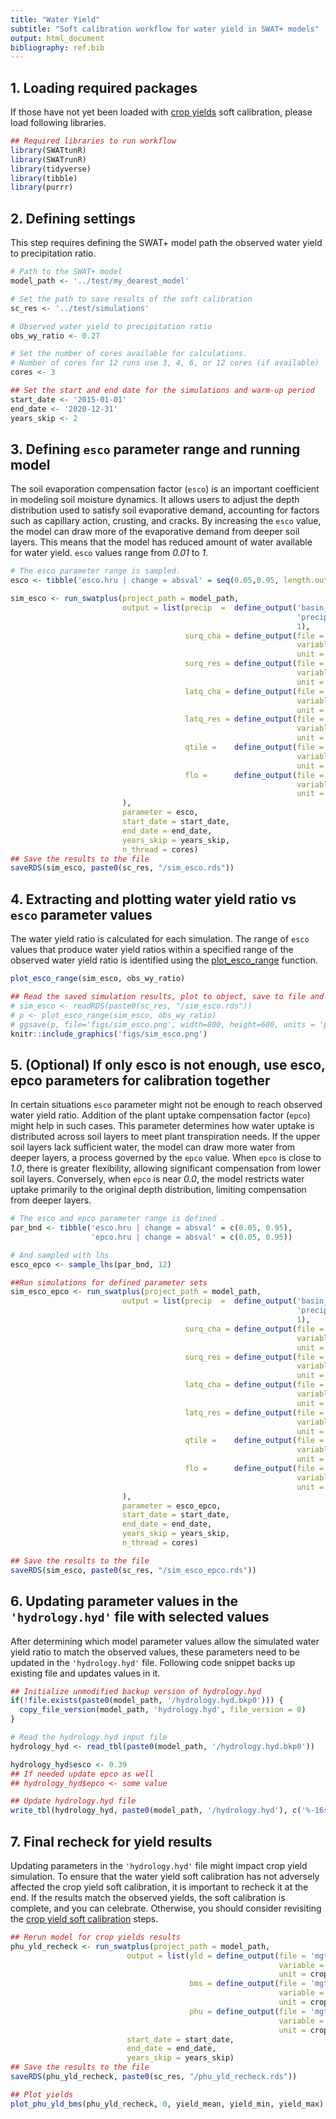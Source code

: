 ```yaml
---
title: "Water Yield"
subtitle: "Soft calibration workflow for water yield in SWAT+ models"
output: html_document
bibliography: ref.bib
---
```


## 1. Loading required packages {#scw_step1}

If those have not yet been loaded with [crop yields](../articles/sc-cy.html) soft calibration, please load following libraries. 

```r
## Required libraries to run workflow
library(SWATtunR)
library(SWATrunR)
library(tidyverse)
library(tibble)
library(purrr)
```

## 2. Defining settings {#scw_step2}

This step requires defining the SWAT+ model path the observed water yield to precipitation ratio. 

```r
# Path to the SWAT+ model
model_path <- '../test/my_dearest_model'

# Set the path to save results of the soft calibration
sc_res <- '../test/simulations'

# Observed water yield to precipitation ratio
obs_wy_ratio <- 0.27

# Set the number of cores available for calculations.  
# Number of cores for 12 runs use 3, 4, 6, or 12 cores (if available)
cores <- 3

## Set the start and end date for the simulations and warm-up period
start_date <- '2015-01-01'
end_date <- '2020-12-31'
years_skip <- 2
```

## 3. Defining `esco` parameter range and running model {#scw_step3}

The soil evaporation compensation factor (`esco`) is an important coefficient in modeling soil moisture dynamics. It allows users to adjust the depth distribution used to satisfy soil evaporative demand, accounting for factors such as capillary action, crusting, and cracks. By increasing the `esco` value, the model can draw more of the evaporative demand from deeper soil layers. This means that the model has reduced amount of water available for water yield. `esco` values range from *0.01* to *1*. 

```r
# The esco parameter range is sampled.
esco <- tibble('esco.hru | change = absval' = seq(0.05,0.95, length.out = max(cores, 4)))

sim_esco <- run_swatplus(project_path = model_path,
                         output = list(precip  =  define_output('basin_wb_day', 
                                                                'precip', 
                                                                1),
                                       surq_cha = define_output(file = 'basin_wb_day',
                                                                variable = 'surq_cha',
                                                                unit = 1),
                                       surq_res = define_output(file = 'basin_wb_day',
                                                                variable = 'surq_res',
                                                                unit = 1),
                                       latq_cha = define_output(file = 'basin_wb_day',
                                                                variable = 'latq_cha',
                                                                unit = 1),
                                       latq_res = define_output(file = 'basin_wb_day',
                                                                variable = 'latq_res',
                                                                unit = 1),
                                       qtile =    define_output(file = 'basin_wb_day',
                                                                variable = 'qtile',
                                                                unit = 1),
                                       flo =      define_output(file = 'basin_aqu_day',
                                                                variable = 'flo',
                                                                unit = 1)
                         ),
                         parameter = esco,
                         start_date = start_date,
                         end_date = end_date,
                         years_skip = years_skip,
                         n_thread = cores)
## Save the results to the file
saveRDS(sim_esco, paste0(sc_res, "/sim_esco.rds"))
```
## 4. Extracting and plotting water yield ratio vs `esco` parameter values {#scw_step4}

The water yield ratio is calculated for each simulation. The range of `esco` values that produce water yield ratios within a specified range of the observed water yield ratio is identified using the [plot_esco_range](../reference/plot_esco_range.html) function. 

```r
plot_esco_range(sim_esco, obs_wy_ratio)
```

```r
## Read the saved simulation results, plot to object, save to file and display figure
# sim_esco <- readRDS(paste0(sc_res, "/sim_esco.rds"))
# p <- plot_esco_range(sim_esco, obs_wy_ratio)
# ggsave(p, file='figs/sim_esco.png', width=800, height=600, units = 'px', dpi = 100)
knitr::include_graphics('figs/sim_esco.png')
```

## 5. (Optional) If only esco is not enough, use esco, epco parameters for calibration together {#scw_step5}

In certain situations `esco` parameter might not be enough to reach observed water yield ratio. Addition of the plant uptake compensation factor (`epco`) might help in such cases. This parameter determines how water uptake is distributed across soil layers to meet plant transpiration needs. If the upper soil layers lack sufficient water, the model can draw more water from deeper layers, a process governed by the `epco` value. When `epco` is close to *1.0*, there is greater flexibility, allowing significant compensation from lower soil layers. Conversely, when `epco` is near *0.0*, the model restricts water uptake primarily to the original depth distribution, limiting compensation from deeper layers.

```r
# The esco and epco parameter range is defined .
par_bnd <- tibble('esco.hru | change = absval' = c(0.05, 0.95),
                  'epco.hru | change = absval' = c(0.05, 0.95))

# And sampled with lhs 
esco_epco <- sample_lhs(par_bnd, 12) 

##Run simulations for defined parameter sets
sim_esco_epco <- run_swatplus(project_path = model_path,
                         output = list(precip  =  define_output('basin_wb_day', 
                                                                'precip', 
                                                                1),
                                       surq_cha = define_output(file = 'basin_wb_day',
                                                                variable = 'surq_cha',
                                                                unit = 1),
                                       surq_res = define_output(file = 'basin_wb_day',
                                                                variable = 'surq_res',
                                                                unit = 1),
                                       latq_cha = define_output(file = 'basin_wb_day',
                                                                variable = 'latq_cha',
                                                                unit = 1),
                                       latq_res = define_output(file = 'basin_wb_day',
                                                                variable = 'latq_res',
                                                                unit = 1),
                                       qtile =    define_output(file = 'basin_wb_day',
                                                                variable = 'qtile',
                                                                unit = 1),
                                       flo =      define_output(file = 'basin_aqu_day',
                                                                variable = 'flo',
                                                                unit = 1)
                         ),
                         parameter = esco_epco,
                         start_date = start_date,
                         end_date = end_date,
                         years_skip = years_skip,
                         n_thread = cores)

## Save the results to the file
saveRDS(sim_esco, paste0(sc_res, "/sim_esco_epco.rds"))
```

## 6. Updating parameter values in the `'hydrology.hyd'` file with selected values {#scw_step6}

After determining which model parameter values allow the simulated water yield ratio to match the observed values, these parameters need to be updated in the `'hydrology.hyd'` file. Following code snippet backs up existing file and updates values in it. 

```r

## Initialize unmodified backup version of hydrology.hyd
if(!file.exists(paste0(model_path, '/hydrology.hyd.bkp0'))) {
  copy_file_version(model_path, 'hydrology.hyd', file_version = 0)
}

# Read the hydrology.hyd input file
hydrology_hyd <- read_tbl(paste0(model_path, '/hydrology.hyd.bkp0'))

hydrology_hyd$esco <- 0.39
## If needed update epco as well
## hydrology_hyd$epco <- some value

## Update hydrology.hyd file
write_tbl(hydrology_hyd, paste0(model_path, '/hydrology.hyd'), c('%-16s', rep('%12.5f', 14)))

```

## 7. Final recheck for yield results

Updating parameters in the `'hydrology.hyd'` file might impact crop yield simulation. To ensure that the water yield soft calibration has not adversely affected the crop yield soft calibration, it is important to recheck it at the end. If the results match the observed yields, the soft calibration is complete, and you can celebrate. Otherwise, you should consider revisiting the [crop yield soft calibration](../articles/sc-cy.html) steps.

```r
## Rerun model for crop yields results
phu_yld_recheck <- run_swatplus(project_path = model_path,
                          output = list(yld = define_output(file = 'mgtout',
                                                            variable = 'yld',
                                                            unit = crops),
                                        bms = define_output(file = 'mgtout',
                                                            variable = 'bioms',
                                                            unit = crops),
                                        phu = define_output(file = 'mgtout',
                                                            variable = 'phu',
                                                            unit = crops)),
                          start_date = start_date,
                          end_date = end_date,
                          years_skip = years_skip)
## Save the results to the file
saveRDS(phu_yld_recheck, paste0(sc_res, "/phu_yld_recheck.rds"))

## Plot yields 
plot_phu_yld_bms(phu_yld_recheck, 0, yield_mean, yield_min, yield_max)
```

